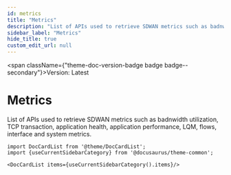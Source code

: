 ```yaml
---
id: metrics
title: "Metrics"
description: "List of APIs used to retrieve SDWAN metrics such as badnwidth utilization, TCP transaction, application health, application performance, LQM, flows, interface and system metrics."
sidebar_label: "Metrics"
hide_title: true
custom_edit_url: null
---
```



<span className={"theme-doc-version-badge badge badge--secondary"}>Version: Latest</span>

<h1 className={"openapi__heading"}>Metrics</h1>



List of APIs used to retrieve SDWAN metrics such as badnwidth utilization, TCP transaction, application health, application performance, LQM, flows, interface and system metrics.



```mdx-code-block
import DocCardList from '@theme/DocCardList';
import {useCurrentSidebarCategory} from '@docusaurus/theme-common';

<DocCardList items={useCurrentSidebarCategory().items}/>
```
      